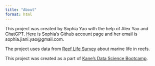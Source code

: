 ```yaml
---
title: "About"
format: html
---
```


This project was created by Sophia Yao with the help of Alex Yao and ChatGPT. [Here](https://github.com/sophiay14) is Sophia's Github account page and her email is sophia.jiani.yao@gmail.com.

The project uses data from [Reef Life Survey](https://www.gbif.org/dataset/38f06820-08c5-42b2-94f6-47cc3e83a54a) about marine life in reefs.

This project was created as a part of [Kane’s Data Science Bootcamp](https://bootcamp.davidkane.info/).
